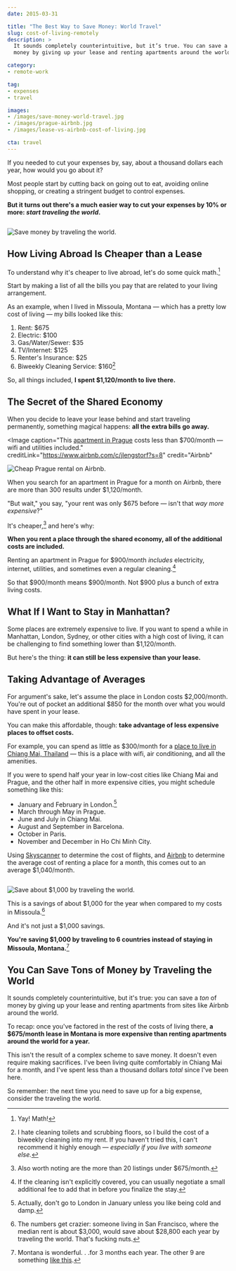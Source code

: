 ```yaml
---
date: 2015-03-31

title: "The Best Way to Save Money: World Travel"
slug: cost-of-living-remotely
description: >
  It sounds completely counterintuitive, but it’s true. You can save a ton of
  money by giving up your lease and renting apartments around the world.

category:
- remote-work

tag:
- expenses
- travel

images:
- /images/save-money-world-travel.jpg
- /images/prague-airbnb.jpg
- /images/lease-vs-airbnb-cost-of-living.jpg

cta: travel
---
```



If you needed to cut your expenses by, say, about a thousand dollars each year,
how would you go about it?

Most people start by cutting back on going out to eat, avoiding online shopping,
or creating a stringent budget to control expenses.

**But it turns out there's a much easier way to cut your expenses by 10% or
more: _start traveling the world_.**

<Image  credit="Jason Lengstorf">

  ![Save money by traveling the world.](images/save-money-world-travel.jpg)

</Image>

## How Living Abroad Is Cheaper than a Lease

To understand why it's cheaper to live abroad, let's do some quick math.[^math]

Start by making a list of all the bills you pay that are related to your living
arrangement.

As an example, when I lived in Missoula, Montana — which has a pretty low cost
of living — my bills looked like this:

1. Rent: $675
2. Electric: $100
3. Gas/Water/Sewer: $35
4. TV/Internet: $125
5. Renter's Insurance: $25
6. Biweekly Cleaning Service: $160[^cleaning]

So, all things included, **I spent $1,120/month to live there.**

## The Secret of the Shared Economy

When you decide to leave your lease behind and start traveling permanently,
something magical happens: **all the extra bills go away.**

<Image
  caption="This <a href='https://www.airbnb.com/rooms/4500253'>apartment in Prague</a> costs less than $700/month — wifi and utilities included."
  creditLink="https://www.airbnb.com/c/jlengstorf?s=8"
  credit="Airbnb"
>

  ![Cheap Prague rental on Airbnb.](images/prague-airbnb.jpg)

</Image>

When you search for an apartment in Prague for a month on Airbnb, there are more
than 300 results under $1,120/month.

"But wait," you say, "your rent was only $675 before — isn't that _way more expensive_?"

It's cheaper,[^cheaper] and here's why:

**When you rent a place through the shared economy, all of the additional costs are included.**

Renting an apartment in Prague for $900/month _includes_ electricity, internet, utilities, and sometimes even a regular cleaning.[^airbnbcleaning]

So that $900/month means $900/month. Not $900 plus a bunch of extra living costs.

## What If I Want to Stay in Manhattan?

Some places are extremely expensive to live. If you want to spend a while in Manhattan, London, Sydney, or other cities with a high cost of living, it can be challenging to find something lower than $1,120/month.

But here's the thing: **it can still be less expensive than your lease.**

## Taking Advantage of Averages

For argument's sake, let's assume the place in London costs $2,000/month. You're out of pocket an additional $850 for the month over what you would have spent in your lease.

You can make this affordable, though: **take advantage of less expensive places to offset costs.**

For example, you can spend as little as $300/month for a [place to live in
Chiang Mai, Thailand][2] — this is a place with wifi, air conditioning, and all
the amenities.

If you were to spend half your year in low-cost cities like Chiang Mai and
Prague, and the other half in more expensive cities, you might schedule
something like this:

* January and February in London.[^london]
* March through May in Prague.
* June and July in Chiang Mai.
* August and September in Barcelona.
* October in Paris.
* November and December in Ho Chi Minh City.

Using [Skyscanner][3] to determine the cost of flights, and [Airbnb][4] to
determine the average cost of renting a place for a month, this comes out to an
average $1,040/month.

<Image caption="Over the course of a year, living expenses end up lower when traveling.">

  ![Save about $1,000 by traveling the world.](images/lease-vs-airbnb-cost-of-living.jpg)

</Image>

This is a savings of about $1,000 for the year when compared to my costs in
Missoula.[^sf]

And it's not just a $1,000 savings.

**You're saving $1,000 by traveling to 6 countries instead of staying in Missoula, Montana.**[^mt]

## You Can Save Tons of Money by Traveling the World

It sounds completely counterintuitive, but it's true: you can save a _ton_ of
money by giving up your lease and renting apartments from sites like Airbnb
around the world.

To recap: once you've factored in the rest of the costs of living there, **a
$675/month lease in Montana is more expensive than renting apartments around the
world for a year.**

This isn't the result of a complex scheme to save money. It doesn't even require
making sacrifices. I've been living quite comfortably in Chiang Mai for a month,
and I've spent less than a thousand dollars _total_ since I've been here.

So remember: the next time you need to save up for a big expense, consider the
traveling the world.

[^math]:
    Yay! Math!

[^cleaning]:
    I hate cleaning toilets and scrubbing floors, so I build the cost of a biweekly cleaning into my rent. If you haven't tried this, I can't recommend it highly enough — _especially if you live with someone else._

[^cheaper]:
    Also worth noting are the more than 20 listings under $675/month.

[^airbnbcleaning]:
    If the cleaning isn't explicitly covered, you can usually negotiate a small additional fee to add that in before you finalize the stay.

[^london]:
    Actually, don't go to London in January unless you like being cold and damp.

[^sf]:
    The numbers get crazier: someone living in San Francisco, where the median rent is about $3,000, would save about $28,800 each year by traveling the world. That's fucking nuts.

[^mt]:
    Montana is wonderful. . .for 3 months each year. The other 9 are something [like this][5].

[2]: https://nomadlist.com/chiang-mai-thailand
[3]: http://www.skyscanner.com/
[4]: https://www.airbnb.com/c/jlengstorf
[5]: http://i.imgur.com/iexMg46.jpg
